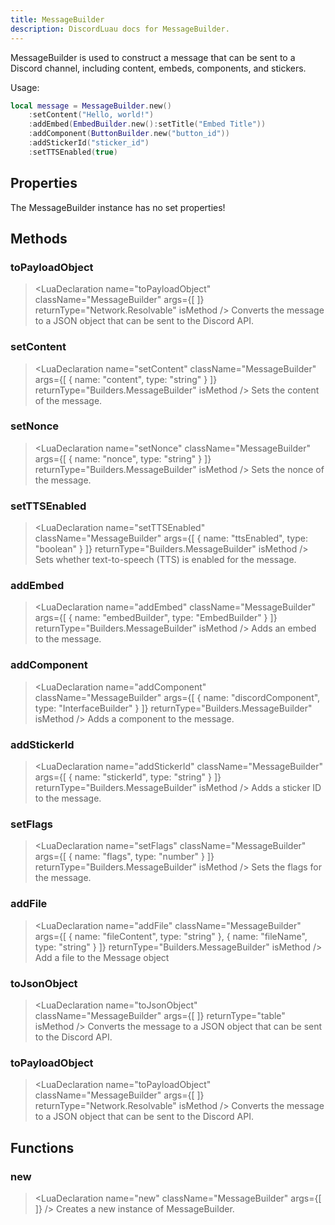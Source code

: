 ```yaml
---
title: MessageBuilder
description: DiscordLuau docs for MessageBuilder.
---
```

[//]: # (This file was automatically compiled through the Generator luau code under this repository)
[//]: # (if you want to edit the documentation of discord-luau, please write changes)
[//]: # (to the discord-luau repository itself, we extract the comments from discord-luau and translate)
[//]: # (them into markdown files that Nextra can interpret!)

[//]: # (----- DOCUMENT IMPORTS ----- )


[//]: # (----- DOCUMENT DESCRIPTION ----- )

MessageBuilder is used to construct a message that can be sent to a Discord channel, including content, embeds, components, and stickers.

Usage:
```lua
local message = MessageBuilder.new()
	:setContent("Hello, world!")
	:addEmbed(EmbedBuilder.new():setTitle("Embed Title"))
	:addComponent(ButtonBuilder.new("button_id"))
	:addStickerId("sticker_id")
	:setTTSEnabled(true)
```

[//]: # (----- DOCUMENT PROPERTIES ----- )

## Properties

The MessageBuilder instance has no set properties!

[//]: # (----- DOCUMENT METHODS ----- )

## Methods

### toPayloadObject

> <LuaDeclaration name="toPayloadObject" className="MessageBuilder" args={[  ]} returnType="Network.Resolvable" isMethod />
Converts the message to a JSON object that can be sent to the Discord API.
### setContent

> <LuaDeclaration name="setContent" className="MessageBuilder" args={[ { name: "content", type: "string" } ]} returnType="Builders.MessageBuilder" isMethod />
Sets the content of the message.
### setNonce

> <LuaDeclaration name="setNonce" className="MessageBuilder" args={[ { name: "nonce", type: "string" } ]} returnType="Builders.MessageBuilder" isMethod />
Sets the nonce of the message.
### setTTSEnabled

> <LuaDeclaration name="setTTSEnabled" className="MessageBuilder" args={[ { name: "ttsEnabled", type: "boolean" } ]} returnType="Builders.MessageBuilder" isMethod />
Sets whether text-to-speech (TTS) is enabled for the message.
### addEmbed

> <LuaDeclaration name="addEmbed" className="MessageBuilder" args={[ { name: "embedBuilder", type: "EmbedBuilder" } ]} returnType="Builders.MessageBuilder" isMethod />
Adds an embed to the message.
### addComponent

> <LuaDeclaration name="addComponent" className="MessageBuilder" args={[ { name: "discordComponent", type: "InterfaceBuilder" } ]} returnType="Builders.MessageBuilder" isMethod />
Adds a component to the message.
### addStickerId

> <LuaDeclaration name="addStickerId" className="MessageBuilder" args={[ { name: "stickerId", type: "string" } ]} returnType="Builders.MessageBuilder" isMethod />
Adds a sticker ID to the message.
### setFlags

> <LuaDeclaration name="setFlags" className="MessageBuilder" args={[ { name: "flags", type: "number" } ]} returnType="Builders.MessageBuilder" isMethod />
Sets the flags for the message.
### addFile

> <LuaDeclaration name="addFile" className="MessageBuilder" args={[ { name: "fileContent", type: "string" }, { name: "fileName", type: "string" } ]} returnType="Builders.MessageBuilder" isMethod />
Add a file to the Message object
### toJsonObject

> <LuaDeclaration name="toJsonObject" className="MessageBuilder" args={[  ]} returnType="table" isMethod />
Converts the message to a JSON object that can be sent to the Discord API.
### toPayloadObject

> <LuaDeclaration name="toPayloadObject" className="MessageBuilder" args={[  ]} returnType="Network.Resolvable" isMethod />
Converts the message to a JSON object that can be sent to the Discord API.

[//]: # (----- DOCUMENT FUNCTIONS ----- )

## Functions

### new

> <LuaDeclaration name="new" className="MessageBuilder" args={[  ]} />
Creates a new instance of MessageBuilder.


